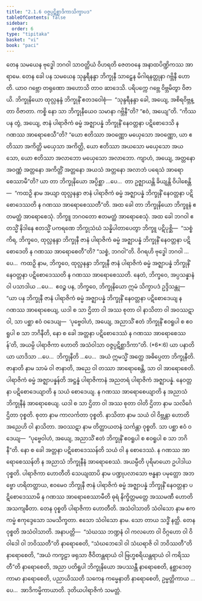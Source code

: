 ```yaml
---
title: "2.1.6 ဝဇ္ဇပ္ပဋိစ္ဆာဒိကာသိက္ခာပဒ"
tableOfContents: false
sidebar:
  order: 6
type: "tipitaka"
basket: "vi"
book: "paci"
---
```



<DynamicBreadcrumb />

<Division number="664" book="paci" e="ch" v="2" p="279">

<Paragraph number="2139" book="paci">
တေန သမယေန ဗုဒ္ဓေါ ဘဂဝါ သာဝတ္ထိယံ ဝိဟရတိ ဇေတဝနေ အနာထပိဏ္ဍိကဿ အာရာမေ. တေန ခေါ ပန သမယေန သုန္ဒရီနန္ဒာ ဘိက္ခုနီ သာဠှေန မိဂါရနတ္တုနာ ဂဗ္ဘိနီ ဟောတိ. ယာဝ ဂဗ္ဘော တရုဏော အဟောသိ တာဝ ဆာဒေသိ. ပရိပက္ကေ ဂဗ္ဘေ ဝိဗ္ဘမိတွာ ဝိဇာယိ. ဘိက္ခုနိယော ထုလ္လနန္ဒံ ဘိက္ခုနိံ ဧတဒဝေါစုံ—  “သုန္ဒရီနန္ဒာ ခေါ, အယျေ, အစိရဝိဗ္ဘန္တာ ဝိဇာတာ. ကစ္စိ နော သာ ဘိက္ခုနီယေဝ သမာနာ ဂဗ္ဘိနီ”တိ? “ဧဝံ, အယျေ”တိ. “ကိဿ ပန တွံ, အယျေ, ဇာနံ ပါရာဇိကံ ဓမ္မံ အဇ္ဈာပန္နံ ဘိက္ခုနိံ နေဝတ္တနာ ပဋိစောဒေသိ န ဂဏဿ အာရောစေသီ”တိ? “ယော ဧတိဿာ အဝဏ္ဏော မယှေသော အဝဏ္ဏော, ယာ ဧတိဿာ အကိတ္တိ မယှေသာ အကိတ္တိ, ယော ဧတိဿာ အယသော မယှေသော အယသော, ယော ဧတိဿာ အလာဘော မယှေသော အလာဘော. ကျာဟံ, အယျေ, အတ္တနော အဝဏ္ဏံ အတ္တနော အကိတ္တိံ အတ္တနော အယသံ အတ္တနော အလာဘံ ပရေသံ အာရောစေဿာမီ”တိ? ယာ တာ ဘိက္ခုနိယော အပ္ပိစ္ဆာ …ပေ…  တာ ဥဇ္ဈာယန္တိ ခိယျန္တိ ဝိပါစေန္တိ—  “ကထဉှိ နာမ အယျာ ထုလ္လနန္ဒာ ဇာနံ ပါရာဇိကံ ဓမ္မံ အဇ္ဈာပန္နံ ဘိက္ခုနိံ နေဝတ္တနာ ပဋိစောဒေဿတိ န ဂဏဿ အာရောစေဿတီ”တိ.
</Paragraph>

<Paragraph number="2140" book="paci">
အထ ခေါ တာ ဘိက္ခုနိယော ဘိက္ခူနံ ဧတမတ္ထံ အာရောစေသုံ. ဘိက္ခူ ဘဂဝတော ဧတမတ္ထံ အာရောစေသုံ. အထ ခေါ ဘဂဝါ ဧတသ္မိံ နိဒါနေ ဧတသ္မိံ ပကရဏေ ဘိက္ခုသံဃံ သန္နိပါတာပေတွာ ဘိက္ခူ ပဋိပုစ္ဆိ—  “သစ္စံ ကိရ, ဘိက္ခဝေ, ထုလ္လနန္ဒာ ဘိက္ခုနီ ဇာနံ ပါရာဇိကံ ဓမ္မံ အဇ္ဈာပန္နံ ဘိက္ခုနိံ နေဝတ္တနာ ပဋိစောဒေတိ န ဂဏဿ အာရောစေတီ”တိ? “သစ္စံ, ဘဂဝါ”တိ. ဝိဂရဟိ ဗုဒ္ဓေါ ဘဂဝါ …ပေ…  ကထဉှိ နာမ, ဘိက္ခဝေ, ထုလ္လနန္ဒာ ဘိက္ခုနီ ဇာနံ ပါရာဇိကံ ဓမ္မံ အဇ္ဈာပန္နံ ဘိက္ခုနိံ နေဝတ္တနာ ပဋိစောဒေဿတိ န ဂဏဿ အာရောစေဿတိ. နေတံ, ဘိက္ခဝေ, အပ္ပသန္နာနံ ဝါ ပသာဒါယ …ပေ…  ဧဝဉ္စ ပန, ဘိက္ခဝေ, ဘိက္ခုနိယော ဣမံ သိက္ခာပဒံ ဥဒ္ဒိသန္တု—
</Paragraph>

</Division>
<Division number="665" book="paci" e="ch" v="2" p="280">

<Paragraph number="2141" book="paci">
<Emphasis>“ယာ ပန ဘိက္ခုနီ ဇာနံ ပါရာဇိကံ ဓမ္မံ အဇ္ဈာပန္နံ ဘိက္ခုနိံ နေဝတ္တနာ ပဋိစောဒေယျ န ဂဏဿ အာရောစေယျ, ယဒါ စ သာ ဌိတာ ဝါ အဿ စုတာ ဝါ နာသိတာ ဝါ အဝဿဋာ ဝါ, သာ ပစ္ဆာ ဧဝံ ဝဒေယျ—  ‘ပုဗ္ဗေဝါဟံ, အယျေ, အညာသိံ ဧတံ ဘိက္ခုနိံ ဧဝရူပါ စ ဧဝရူပါ စ သာ ဘဂိနီတိ</Emphasis>, <Emphasis>နော စ ခေါ အတ္တနာ ပဋိစောဒေဿံ န ဂဏဿ အာရောစေဿန်’တိ, အယမ္ပိ ပါရာဇိကာ ဟောတိ အသံဝါသာ ဝဇ္ဇပ္ပဋိစ္ဆာဒိကာ</Emphasis>”တိ. (*6*:<Emphasis>6</Emphasis>)
</Paragraph>

</Division>
<Division number="666" book="paci" e="ch" v="2" p="280">

<Paragraph number="2142" book="paci">
<Emphasis>ယာ ပနာ</Emphasis>တိ ယာ ယာဒိသာ …ပေ…  <Emphasis>ဘိက္ခုနီ</Emphasis>တိ …ပေ…  အယံ ဣမသ္မိံ အတ္ထေ အဓိပ္ပေတာ ဘိက္ခုနီတိ.
</Paragraph>

<Paragraph number="2143" book="paci">
<Emphasis>ဇာနာတိ</Emphasis> နာမ သာမံ ဝါ ဇာနာတိ, အညေ ဝါ တဿာ အာရောစေန္တိ, သာ ဝါ အာရောစေတိ.
</Paragraph>

<Paragraph number="2144" book="paci">
<Emphasis>ပါရာဇိကံ ဓမ္မံ အဇ္ဈာပန္နန်</Emphasis>တိ အဋ္ဌန္နံ ပါရာဇိကာနံ အညတရံ ပါရာဇိကံ အဇ္ဈာပန္နံ.
</Paragraph>

<Paragraph number="2145" book="paci">
<Emphasis>နေဝတ္တနာ ပဋိစောဒေယျာ</Emphasis>တိ န သယံ စောဒေယျ.
</Paragraph>

<Paragraph number="2146" book="paci">
<Emphasis>န ဂဏဿ အာရောစေယျာ</Emphasis>တိ န အညာသံ ဘိက္ခုနီနံ အာရောစေယျ.
</Paragraph>

<Paragraph number="2147" book="paci">
<Emphasis>ယဒါ စ သာ ဌိတာ ဝါ အဿ စုတာ ဝါ</Emphasis>တိ <Emphasis>ဌိတာ</Emphasis> နာမ သလိင်္ဂေ ဌိတာ ဝုစ္စတိ. <Emphasis>စုတာ</Emphasis> နာမ ကာလင်္ကတာ ဝုစ္စတိ. <Emphasis>နာသိတာ</Emphasis> နာမ သယံ ဝါ ဝိဗ္ဘန္တာ ဟောတိ အညေဟိ ဝါ နာသိတာ. <Emphasis>အဝဿဋာ</Emphasis> နာမ တိတ္ထာယတနံ သင်္ကန္တာ ဝုစ္စတိ. သာ ပစ္ဆာ ဧဝံ ဝဒေယျ—  “ပုဗ္ဗေဝါဟံ, အယျေ, အညာသိံ ဧတံ ဘိက္ခုနိံ ဧဝရူပါ စ ဧဝရူပါ စ သာ ဘဂိနီ”တိ.
</Paragraph>

<Paragraph number="2148" book="paci">
<Emphasis>နော စ ခေါ အတ္တနာ ပဋိစောဒေဿန်</Emphasis>တိ သယံ ဝါ န စောဒေဿံ.
</Paragraph>

<Paragraph number="2149" book="paci">
<Emphasis>န ဂဏဿ အာရောစေဿန်</Emphasis>တိ န အညာသံ ဘိက္ခုနီနံ အာရောစေဿံ.
</Paragraph>

<Paragraph number="2150" book="paci">
<Emphasis>အယမ္ပီ</Emphasis>တိ ပုရိမာယော ဥပါဒါယ ဝုစ္စတိ.
</Paragraph>

<Paragraph number="2151" book="paci">
<Emphasis>ပါရာဇိကာ ဟောတီ</Emphasis>တိ သေယျထာပိ နာမ ပဏ္ဍုပလာသော ဗန္ဓနာ ပမုတ္တော အဘဗ္ဗော ဟရိတတ္ထာယ, ဧဝမေဝ ဘိက္ခုနီ ဇာနံ ပါရာဇိကံ ဓမ္မံ အဇ္ဈာပန္နံ ဘိက္ခုနိံ နေဝတ္တနာ ပဋိစောဒေဿာမိ န ဂဏဿ အာရောစေဿာမီတိ ဓုရံ နိက္ခိတ္တမတ္တေ အဿမဏီ ဟောတိ အသကျဓီတာ. တေန ဝုစ္စတိ ပါရာဇိကာ ဟောတီတိ.
</Paragraph>

<Paragraph number="2152" book="paci">
<Emphasis>အသံဝါသာ</Emphasis>တိ <Emphasis>သံဝါသော</Emphasis> နာမ ဧကကမ္မံ ဧကုဒ္ဒေသော သမသိက္ခတာ. ဧသော သံဝါသော နာမ. သော တာယ သဒ္ဓိံ နတ္ထိ. တေန ဝုစ္စတိ အသံဝါသာတိ.
</Paragraph>

</Division>
<Division number="667" book="paci" e="ch" v="2" p="281">

<Paragraph number="2153" book="paci">
အနာပတ္တိ—  “သံဃဿ ဘဏ္ဍနံ ဝါ ကလဟော ဝါ ဝိဂ္ဂဟော ဝါ ဝိဝါဒေါ ဝါ ဘဝိဿတီ”တိ နာရောစေတိ, “သံဃဘေဒေါ ဝါ သံဃရာဇိ ဝါ ဘဝိဿတီ”တိ နာရောစေတိ, “အယံ ကက္ခဠာ ဖရုသာ ဇီဝိတန္တရာယံ ဝါ ဗြဟ္မစရိယန္တရာယံ ဝါ ကရိဿတီ”တိ နာရောစေတိ, အညာ ပတိရူပါ ဘိက္ခုနိယော အပဿန္တီ နာရောစေတိ, နစ္ဆာဒေတုကာမာ နာရောစေတိ, ပညာယိဿတိ သကေန ကမ္မေနာတိ နာရောစေတိ, ဥမ္မတ္တိကာယ …ပေ…  အာဒိကမ္မိကာယာတိ.

</Paragraph>
</Division>

<Paragraph number="2154" type="center" book="paci">
ဒုတိယပါရာဇိကံ သမတ္တံ.
</Paragraph>